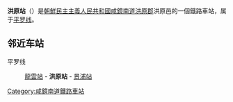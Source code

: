 {{朝鮮半島車站資訊
|公司色 = blue
|文字色 = 
|站名 = 洪原站
|圖片 = 
|pxl = 
|圖片說明 =
|前一站 = [[龍雲站|龍雲]]
|前一站距離 = 5.0
|後一站距離 = 6.0
|後一站 = [[景浦站|景浦]]
|所屬路線 = [[平罗线|平罗线]]
|距離 = 376.2
|起點站 = [[平壤站|平壤]]
|諺文 = 홍원역
|朝鮮漢字 = 洪原驛
|文觀部式 = Hongwon-yeok
|馬-賴式 = Hongwŏn-yŏk
|副站名 = 
|車站編號 = 
|停站路線數 = 
|所屬公司 = [[朝鮮民主主義人民共和國鐵道省|朝鮮民主主義人民共和國鐵道省]]
|所在地 =[[咸鏡南道|咸鏡南道]][[洪原郡|洪原郡]]洪原邑
|車站構造 = 地面车站
|月台配置 = 
|啟用年月日 =
|廢站年月日 = 
|上下車人次 = 
|統計年度 = 
|轉車 = 
|備註 = 
|全寬備註 = 
}}

'''洪原站'''（{{lang-ko|홍원역}}）是[[朝鮮民主主義人民共和國|朝鮮民主主義人民共和國]][[咸鏡南道|咸鏡南道]][[洪原郡|洪原郡]]洪原邑的一個鐵路車站，属于[[平罗线|平罗线]]。

==邻近车站==
平罗线
:[[龍雲站|龍雲站]] - '''洪原站''' - [[景浦站|景浦站]]

{{朝鲜铁路小作品}}

{{平罗线}}

[[Category:咸鏡南道鐵路車站|Category:咸鏡南道鐵路車站]]